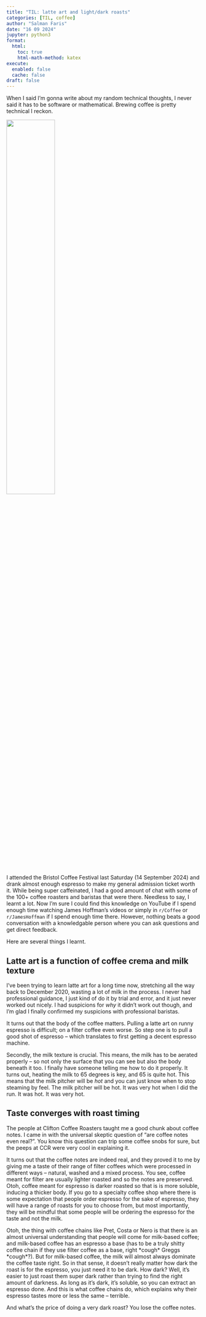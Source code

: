 ```yaml
---
title: "TIL: latte art and light/dark roasts"
categories: [TIL, coffee]
author: "Salman Faris"
date: "16 09 2024"
jupyter: python3
format:
  html:
    toc: true
    html-math-method: katex
execute: 
  enabled: false
  cache: false
draft: false
---
```


When I said I'm gonna write about my random technical thoughts, I never said it has to be software or mathematical. Brewing coffee is pretty technical I reckon.

![](./bristol-coffee-festival.png){width=50% fig-align="center" .lightbox}

I attended the Bristol Coffee Festival last Saturday (14 September 2024) and drank almost enough espresso to make my general admission ticket worth it. While being super caffeinated, I had a good amount of chat with some of the 100+ coffee roasters and baristas that were there. Needless to say, I learnt a lot. Now I'm sure I could find this knowledge on YouTube if I spend enough time watching James Hoffman's videos or simply in `r/Coffee` or `r/JamesHoffman` if I spend enough time there. However, nothing beats a good conversation with a knowledgable person where you can ask questions and get direct feedback.

Here are several things I learnt.

## Latte art is a function of coffee crema and milk texture

I've been trying to learn latte art for a long time now, stretching all the way back to December 2020, wasting a lot of milk in the process. I never had professional guidance, I just kind of do it by trial and error, and it just never worked out nicely. I had suspicions for _why_ it didn't work out though, and I'm glad I finally confirmed my suspicions with professional baristas.

It turns out that the body of the coffee matters. Pulling a latte art on runny espresso is difficult; on a filter coffee even worse. So step one is to pull a good shot of espresso – which translates to first getting a decent espresso machine.

Secondly, the milk texture is crucial. This means, the milk has to be aerated properly – so not only the surface that you can see but also the body beneath it too. I finally have someone telling me how to do it properly. It turns out, heating the milk to 65 degrees is key, and 65 is quite hot. This means that the milk pitcher will be *hot* and you can just know when to stop steaming by feel. The milk pitcher will be hot. It was very hot when I did the run. It was hot. It was very hot.

## Taste converges with roast timing

The people at Clifton Coffee Roasters taught me a good chunk about coffee notes. I came in with the universal skeptic question of "are coffee notes even real?". You know this question can trip some coffee snobs for sure, but the peeps at CCR were very cool in explaining it.

It turns out that the coffee notes are indeed real, and they proved it to me by giving me a taste of their range of filter coffees which were processed in different ways – natural, washed and a mixed process. You see, coffee meant for filter are usually lighter roasted and so the notes are preserved. Otoh, coffee meant for espresso is darker roasted so that is is more soluble, inducing a thicker body. If you go to a specialty coffee shop where there is some expectation that people order espresso for the sake of espresso, they will have a range of roasts for you to choose from, but most importantly, they will be mindful that some people will be ordering the espresso for the taste and not the milk.

Otoh, the thing with coffee chains like Pret, Costa or Nero is that there is an almost universal understanding that people will come for milk-based coffee; and milk-based coffee has an espresso a base (has to be a truly shitty coffee chain if they use filter coffee as a base, right \*cough\* Greggs \*cough\*?). But for milk-based coffee, the milk will almost always dominate the coffee taste right. So in that sense, it doesn't really matter how dark the roast is for the espresso, you just need it to be dark. How dark? Well, it's easier to just roast them super dark rather than trying to find the right amount of darkness. As long as it's dark, it's soluble, so you can extract an espresso done. And this is what coffee chains do, which explains why their espresso tastes more or less the same – terrible.

And what's the price of doing a very dark roast? You lose the coffee notes.